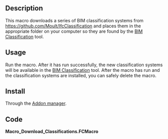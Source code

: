 <languages/>
<translate>

<!--T:1-->
{{Macro
|Name=Download Classifications
|Description=Downloads a package of BIM classification systems for use in FreeCAD
|Author=yorik
|Version=1.0
|Date=2024-12-13
|FCVersion=All
}}

==Description== <!--T:2-->

<!--T:3-->
This macro downloads a series of BIM classification systems from https://github.com/Moult/IfcClassification and places them in the appropriate folder on your computer so they are found by the [[BIM_Classification|BIM Classification]] tool.

==Usage== <!--T:4-->

<!--T:5-->
Run the macro. After it has run successfully, the new classification systems will be available in the [[BIM_Classification|BIM Classification]] tool. After the macro has run and the classification systems are installed, you can safely delete the macro.

==Install== <!--T:6-->

<!--T:7-->
Through the [[Std_AddonMgr|Addon manager]].

==Code== <!--T:8-->

</translate>
'''Macro_Download_Classifications.FCMacro'''

{{MacroCode|code=
import os
import FreeCAD
import requests
import json

target = os.path.join(FreeCAD.getUserAppDataDir(), "BIM", "Classification")
apireq = "https://api.github.com/repos/Moult/IfcClassification/contents/xml"

r = requests.get(apireq)
if r.ok:
    j = json.loads(r.content)
    print("Installing to", target", ...")
    for f in j:
        df = requests.get(f["download_url"])
        with open(os.path.join(target, f["name"]), 'wb') as tf:
            tf.write(df.content)
            print("Downloaded", f["name"])
else:
    print("error getting repo contents")
}}